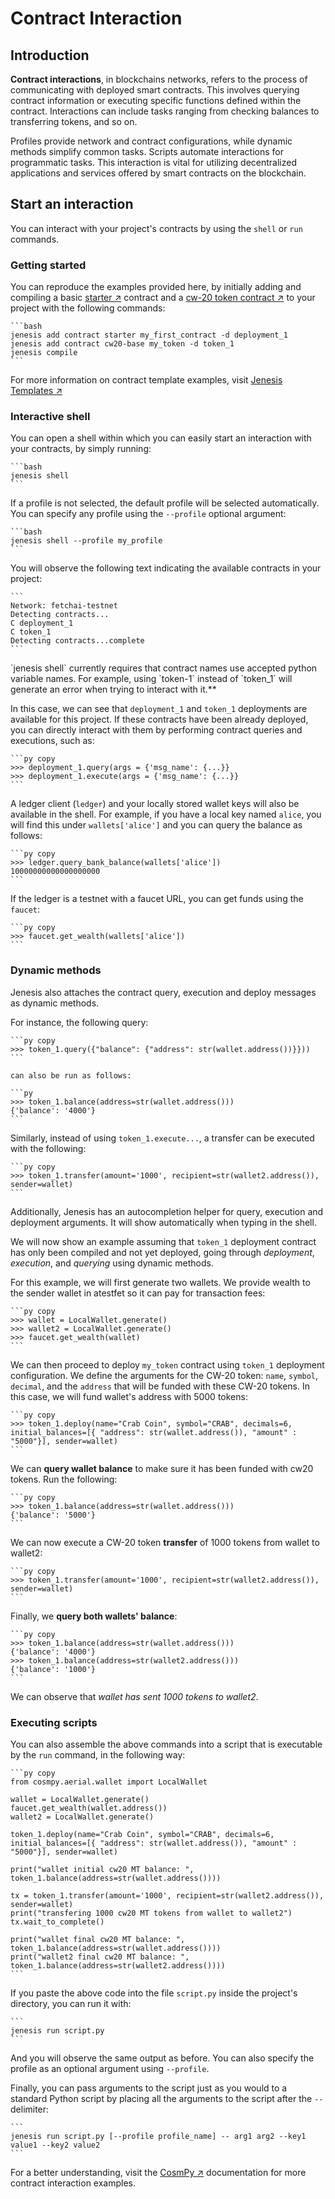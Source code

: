 
# Contract Interaction

## Introduction

**Contract interactions**, in blockchains networks, refers to the process of communicating with deployed smart contracts. This involves querying contract information or executing specific functions defined within the contract. Interactions can include tasks ranging from checking balances to transferring tokens, and so on.

Profiles provide network and contract configurations, while dynamic methods simplify common tasks. Scripts automate interactions for programmatic tasks. This interaction is vital for utilizing decentralized applications and services offered by smart contracts on the blockchain.

## Start an interaction

You can interact with your project's contracts by using the `shell` or `run` commands.

### Getting started

You can reproduce the examples provided here, by initially adding and compiling a basic [starter ↗️](https://github.com/fetchai/jenesis-templates/tree/master/contracts/starter) contract and a [cw-20 token contract ↗️](https://github.com/fetchai/jenesis-templates/tree/master/contracts/cw20-base) to your project with the following commands:

    ```bash
    jenesis add contract starter my_first_contract -d deployment_1
    jenesis add contract cw20-base my_token -d token_1
    jenesis compile
    ```

For more information on contract template examples, visit [Jenesis Templates ↗️](https://github.com/fetchai/jenesis-templates)

### Interactive shell

You can open a shell within which you can easily start an interaction with your contracts, by simply running:

    ```bash
    jenesis shell
    ```

If a profile is not selected, the default profile will be selected automatically. You can specify any profile using the `--profile` optional argument:

    ```bash
    jenesis shell --profile my_profile
    ```

You will observe the following text indicating the available contracts in your project:

    ```
    Network: fetchai-testnet
    Detecting contracts...
    C deployment_1
    C token_1
    Detecting contracts...complete
    ```

<Callout type="info" emoji="ℹ️">
  `jenesis shell` currently requires that contract names use accepted python variable names. For example, using `token-1` instead of `token_1` will generate an error when trying to interact with it.**
</Callout>

In this case, we can see that `deployment_1` and `token_1` deployments are available for this project. If these contracts have been already deployed, you can directly interact with them by performing contract queries and executions, such as:
    
    ```py copy
    >>> deployment_1.query(args = {'msg_name': {...}}
    >>> deployment_1.execute(args = {'msg_name': {...}}
    ```

A ledger client (`ledger`) and your locally stored wallet keys will also be available in the shell. For example, if you have a local key named `alice`, you will find this under `wallets['alice']` and you can query the balance as follows:

    ```py copy
    >>> ledger.query_bank_balance(wallets['alice'])
    10000000000000000000
    ```

If the ledger is a testnet with a faucet URL, you can get funds using the `faucet`:

    ```py copy
    >>> faucet.get_wealth(wallets['alice'])
    ```

### Dynamic methods

Jenesis also attaches the contract query, execution and deploy messages as dynamic methods.

For instance, the following query:

    ```py copy
    >>> token_1.query({"balance": {"address": str(wallet.address())}}))
    ```

    can also be run as follows:

    ```py
    >>> token_1.balance(address=str(wallet.address()))
    {'balance': '4000'}
    ```

Similarly, instead of using `token_1.execute...`, a transfer can be executed with the following:

    ```py copy
    >>> token_1.transfer(amount='1000', recipient=str(wallet2.address()), sender=wallet)
    ```

Additionally, Jenesis has an autocompletion helper for query, execution and deployment arguments. It will show automatically when typing in the shell.

We will now show an example assuming that `token_1` deployment contract has only been compiled and not yet deployed, going through _deployment_, _execution_, and _querying_ using dynamic methods.

For this example, we will first generate two wallets. We provide wealth to the sender wallet in atestfet so it can pay for transaction fees:

    ```py copy
    >>> wallet = LocalWallet.generate()
    >>> wallet2 = LocalWallet.generate()
    >>> faucet.get_wealth(wallet)
    ```

We can then proceed to deploy `my_token` contract using `token_1` deployment configuration. We define the arguments for the CW-20 token: `name`, `symbol`, `decimal`, and the `address` that will be funded with these CW-20 tokens. In this case, we will fund wallet's address with 5000 tokens:

    ```py copy
    >>> token_1.deploy(name="Crab Coin", symbol="CRAB", decimals=6, initial_balances=[{ "address": str(wallet.address()), "amount" : "5000"}], sender=wallet)
    ```

We can **query wallet balance** to make sure it has been funded with cw20 tokens. Run the following:

    ```py copy
    >>> token_1.balance(address=str(wallet.address()))
    {'balance': '5000'}
    ```

We can now execute a CW-20 token **transfer** of 1000 tokens from wallet to wallet2:

    ```py copy
    >>> token_1.transfer(amount='1000', recipient=str(wallet2.address()), sender=wallet)
    ```

Finally, we **query both wallets' balance**:

    ```py copy
    >>> token_1.balance(address=str(wallet.address()))
    {'balance': '4000'}
    >>> token_1.balance(address=str(wallet2.address()))
    {'balance': '1000'}
    ```

We can observe that _wallet has sent 1000 tokens to wallet2_.

### Executing scripts

You can also assemble the above commands into a script that is executable by the `run` command, in the following way:

    ```py copy
    from cosmpy.aerial.wallet import LocalWallet

    wallet = LocalWallet.generate()
    faucet.get_wealth(wallet.address())
    wallet2 = LocalWallet.generate()

    token_1.deploy(name="Crab Coin", symbol="CRAB", decimals=6, initial_balances=[{ "address": str(wallet.address()), "amount" :  "5000"}], sender=wallet)

    print("wallet initial cw20 MT balance: ", token_1.balance(address=str(wallet.address())))

    tx = token_1.transfer(amount='1000', recipient=str(wallet2.address()), sender=wallet)
    print("transfering 1000 cw20 MT tokens from wallet to wallet2")
    tx.wait_to_complete()

    print("wallet final cw20 MT balance: ", token_1.balance(address=str(wallet.address())))
    print("wallet2 final cw20 MT balance: ", token_1.balance(address=str(wallet2.address())))
    ```

If you paste the above code into the file `script.py` inside the project's directory, you can run it with:

    ```
    jenesis run script.py
    ```

And you will observe the same output as before. You can also specify the profile as an optional argument using `--profile`.

Finally, you can pass arguments to the script just as you would to a standard Python script by placing all the arguments to the script after the `--` delimiter:

    ```
    jenesis run script.py [--profile profile_name] -- arg1 arg2 --key1 value1 --key2 value2
    ```

For a better understanding, visit the [CosmPy ↗️](/guides/fetch-network/cosmpy/install) documentation for more contract interaction examples.
